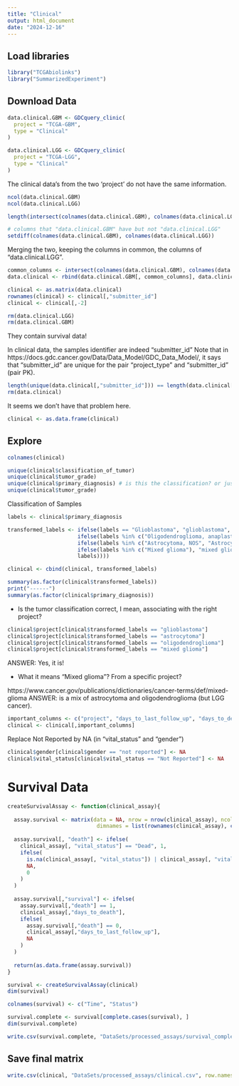 ```yaml
---
title: "Clinical"
output: html_document
date: "2024-12-16"
---
```



## Load libraries
```r

library("TCGAbiolinks")
library("SummarizedExperiment")
```


## Download Data
```r

data.clinical.GBM <- GDCquery_clinic(
  project = "TCGA-GBM", 
  type = "Clinical"
)

data.clinical.LGG <- GDCquery_clinic(
  project = "TCGA-LGG", 
  type = "Clinical"
)
```



The clinical data's from the two 'project' do not have the same information.
```r

ncol(data.clinical.GBM)
ncol(data.clinical.LGG)

length(intersect(colnames(data.clinical.GBM), colnames(data.clinical.LGG)))

# columns that "data.clinical.GBM" have but not "data.clinical.LGG"
setdiff(colnames(data.clinical.GBM), colnames(data.clinical.LGG))
```




Merging the two, keeping the columns in common, the columns of "data.clinical.LGG".
```r

common_columns <- intersect(colnames(data.clinical.GBM), colnames(data.clinical.LGG))
data.clinical <- rbind(data.clinical.GBM[, common_columns], data.clinical.LGG[, common_columns])

clinical <- as.matrix(data.clinical)
rownames(clinical) <- clinical[,"submitter_id"]
clinical <- clinical[,-2]

rm(data.clinical.LGG)
rm(data.clinical.GBM)
```
They contain survival data!


In clinical data, the samples identifier are indeed "submitter_id"
Note that in https://docs.gdc.cancer.gov/Data/Data_Model/GDC_Data_Model/, it says that "submitter_id" are unique for the pair "project_type" and "submitter_id" (pair PK).
```r

length(unique(data.clinical[,"submitter_id"])) == length(data.clinical[,"submitter_id"])
rm(data.clinical)
```
It seems we don't have that problem here.


```r

clinical <- as.data.frame(clinical)
```


## Explore

```r

colnames(clinical)

unique(clinical$classification_of_tumor)
unique(clinical$tumor_grade)
unique(clinical$primary_diagnosis) # is this the classification? or just rely on the project?
unique(clinical$tumor_grade)
```



Classification of Samples
```r
labels <- clinical$primary_diagnosis

transformed_labels <- ifelse(labels == "Glioblastoma", "glioblastoma",
                      ifelse(labels %in% c("Oligodendroglioma, anaplastic", "Oligodendroglioma, NOS"), "oligodendroglioma",
                      ifelse(labels %in% c("Astrocytoma, NOS", "Astrocytoma, anaplastic"), "astrocytoma",
                      ifelse(labels %in% c("Mixed glioma"), "mixed glioma",
                      labels))))

clinical <- cbind(clinical, transformed_labels)
```


```r

summary(as.factor(clinical$transformed_labels))
print("------")
summary(as.factor(clinical$primary_diagnosis))
```




- Is the tumor classification correct, I mean, associating with the right project?
```r

clinical$project[clinical$transformed_labels == "glioblastoma"]
clinical$project[clinical$transformed_labels == "astrocytoma"]
clinical$project[clinical$transformed_labels == "oligodendroglioma"]
clinical$project[clinical$transformed_labels == "mixed glioma"]
```
ANSWER: Yes, it is!


- What it means "Mixed glioma"? From a specific project? 

https://www.cancer.gov/publications/dictionaries/cancer-terms/def/mixed-glioma 
ANSWER: is a mix of astrocytoma and oligodendroglioma (but LGG cancer).


```r

important_columns <- c("project", "days_to_last_follow_up", "days_to_death", "age_at_index", "vital_status", "gender", "primary_diagnosis", "transformed_labels")
clinical <- clinical[,important_columns]
```


Replace Not Reported by NA (in "vital_status" and "gender") 
```r

clinical$gender[clinical$gender == "not reported"] <- NA
clinical$vital_status[clinical$vital_status == "Not Reported"] <- NA
```




# Survival Data
```r

createSurvivalAssay <- function(clinical_assay){
  
  assay.survival <- matrix(data = NA, nrow = nrow(clinical_assay), ncol = 2,
                            dimnames = list(rownames(clinical_assay), c("survival", "death")))
  
  assay.survival[, "death"] <- ifelse(
    clinical_assay[, "vital_status"] == "Dead", 1,
    ifelse(
      is.na(clinical_assay[, "vital_status"]) | clinical_assay[, "vital_status"] == "Not Reported",
      NA,
      0
    )
  )
  
  assay.survival[,"survival"] <- ifelse(
    assay.survival[,"death"] == 1, 
    clinical_assay[,"days_to_death"],
    ifelse(
      assay.survival[,"death"] == 0,
      clinical_assay[,"days_to_last_follow_up"],
      NA
    )
  )
  
  return(as.data.frame(assay.survival))
}

```

```r

survival <- createSurvivalAssay(clinical)
dim(survival)
```


```r
colnames(survival) <- c("Time", "Status")
```

```r

survival.complete <- survival[complete.cases(survival), ]
dim(survival.complete)
```

```r
write.csv(survival.complete, "DataSets/processed_assays/survival_complete.csv", row.names = TRUE)
```

## Save final matrix
```r

write.csv(clinical, "DataSets/processed_assays/clinical.csv", row.names = TRUE)
```

